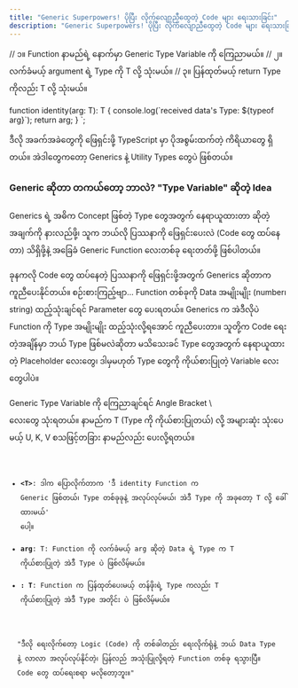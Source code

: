 ```yaml
---
title: "Generic Superpowers! ပိုပြီး လိုက်လျောညီထွေတဲ့ Code များ ရေးသားခြင်း"
description: "Generic Superpowers! ပိုပြီး လိုက်လျောညီထွေတဲ့ Code များ ရေးသားခြင်း"
---
```


// ၁။ Function နာမည်ရဲ့ နောက်မှာ Generic Type Variable <T> ကို ကြေညာမယ်။
// ၂။ လက်ခံမယ့် argument ရဲ့ Type ကို T လို့ သုံးမယ်။
// ၃။ ပြန်ထုတ်မယ့် return Type ကိုလည်း T လို့ သုံးမယ်။

function identity<T>(arg: T): T {
console.log(\`received data's Type: ${typeof arg}\`);
return arg;
}
`;

ဒီလို အခက်အခဲတွေကို ဖြေရှင်းဖို့ TypeScript မှာ ပိုအစွမ်းထက်တဲ့ ကိရိယာတွေ ရှိတယ်။ အဲဒါတွေကတော့ Generics နဲ့ Utility Types တွေပဲ ဖြစ်တယ်။

### Generic ဆိုတာ တကယ်တော့ ဘာလဲ? "Type Variable" ဆိုတဲ့ Idea

Generics ရဲ့ အဓိက Concept ဖြစ်တဲ့ Type တွေအတွက် နေရာယူထားတာ ဆိုတဲ့ အချက်ကို နားလည်ဖို့၊ သူက ဘယ်လို ပြဿနာကို ဖြေရှင်းပေးလဲ (Code တွေ ထပ်နေတာ) သိရှိဖို့နဲ့ အခြေခံ Generic Function လေးတစ်ခု ရေးတတ်ဖို့ ဖြစ်ပါတယ်။

ခုနကလို Code တွေ ထပ်နေတဲ့ ပြဿနာကို ဖြေရှင်းဖို့အတွက် Generics ဆိုတာက ကူညီပေးနိုင်တယ်။ စဉ်းစားကြည့်ဗျာ... Function တစ်ခုကို Data အမျိုးမျိုး (number၊ string) ထည့်သုံးချင်ရင် Parameter တွေ ပေးရတယ်။ Generics က အဲဒီလိုပဲ Function ကို Type အမျိုးမျိုး ထည့်သုံးလို့ရအောင် ကူညီပေးတာ။ သူတို့က Code ရေးတဲ့အချိန်မှာ ဘယ် Type ဖြစ်မလဲဆိုတာ မသိသေးခင် Type တွေအတွက် နေရာယူထားတဲ့ Placeholder လေးတွေ၊ ဒါမှမဟုတ် Type တွေကို ကိုယ်စားပြုတဲ့ Variable လေးတွေပါပဲ။

<Aside>
Generic Type Variable ကို ကြေညာချင်ရင် Angle Bracket \<Aside> လေးတွေ သုံးရတယ်။ နာမည်က T (Type ကို ကိုယ်စားပြုတယ်) လို့ အများဆုံး သုံးပေမယ့် U, K, V စသဖြင့်တခြား နာမည်လည်း ပေးလို့ရတယ်။
</Aside>

<Code code={code} lang="typescript" title="index.ts" />

- **\<T>**: ဒါက ပြောလိုက်တာက 'ဒီ identity Function က Generic ဖြစ်တယ်၊ Type တစ်ခုခုနဲ့ အလုပ်လုပ်မယ်၊ အဲဒီ Type ကို အခုတော့ T လို့ ခေါ်ထားမယ်' ပေါ့။
- **arg**: T: Function ကို လက်ခံမယ့် arg ဆိုတဲ့ Data ရဲ့ Type က T ကိုယ်စားပြုတဲ့ အဲဒီ Type ပဲ ဖြစ်လိမ့်မယ်။
- **: T**: Function က ပြန်ထုတ်ပေးမယ့် တန်ဖိုးရဲ့ Type ကလည်း T ကိုယ်စားပြုတဲ့ အဲဒီ Type အတိုင်း ပဲ ဖြစ်လိမ့်မယ်။

<Aside type="tip" title="ကောင်းကျိုး">
  "ဒီလို ရေးလိုက်တော့ Logic (Code) ကို တစ်ခါတည်း ရေးလိုက်ရုံနဲ့ ဘယ် Data Type
  နဲ့ လာလာ အလုပ်လုပ်နိုင်တဲ့၊ ပြန်လည် အသုံးပြုလို့ရတဲ့ Function တစ်ခု ရသွားပြီ။
  Code တွေ ထပ်ရေးစရာ မလိုတော့ဘူး။"
</Aside>
